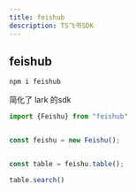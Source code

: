 ```yaml
---
title: feishub
description: TS飞书SDK
---
```


## feishub

```bash
npm i feishub
```

简化了 lark 的sdk

```ts
import {Feishu} from "feishub"


const feishu = new Feishu();


const table = feishu.table();

table.search()
```